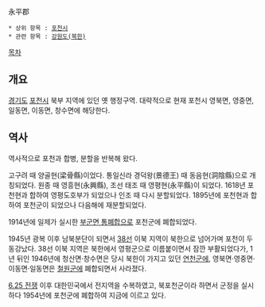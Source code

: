 永平郡

 * 상위 항목 : [[포천시]]
 * 관련 항목 : [[강원도(북한)]]

[[목차]]
== 개요 ==
[[경기도]] [[포천시]] 북부 지역에 있던 옛 행정구역. 대략적으로 현재 포천시 영북면, 영중면, 일동면, 이동면, 창수면에 해당한다.

== 역사 ==
역사적으로 포천과 합병, 분할을 반복해 왔다.

고구려 때 양골현(梁骨縣)이었다. 통일신라 경덕왕(景德王) 때 동음현(洞陰縣)으로 개칭되었다. 원종 때 영흥현(永興縣), 조선 태조 때 영평현(永平縣)이 되었다. 1618년 포천현과 합하여 영평도호부가 되었으나 인조 때 다시 분할되었다. 1895년에 포천현과 합하여 포천군이 되었으나 다음해에 재분할되었다.

1914년에 일제가 실시한 [[부군면 통폐합]]으로 포천군에 폐합되었다.

1945년 광복 이후 남북분단이 되면서 [[38선]] 이북 지역이 북한으로 넘어가며 포천이 두동강났다. 38선 이북 지역은 북한에서 영평군으로 이름붙이면서 잠깐 부활되었다가, 1년 뒤인 1946년에 청산면·창수면은 당시 북한이 가지고 있던 [[연천군]]에, 영북면·영중면·이동면·일동면은 [[철원군]]에 폐합되면서 사라졌다.

[[6.25 전쟁]] 이후 대한민국에서 전지역을 수복하였고, 북포천군이라 하면서 군정을 실시하다 1954년에 포천군에 폐합하여 지금에 이르고 있다.
